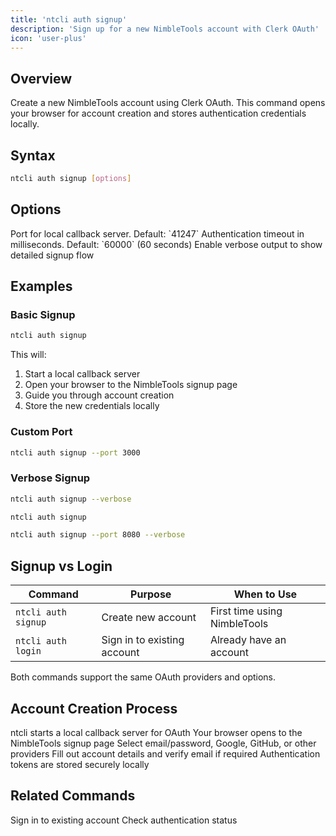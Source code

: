 ```yaml
---
title: 'ntcli auth signup'
description: 'Sign up for a new NimbleTools account with Clerk OAuth'
icon: 'user-plus'
---
```


## Overview

Create a new NimbleTools account using Clerk OAuth. This command opens your browser for account creation and stores authentication credentials locally.

## Syntax

```bash
ntcli auth signup [options]
```

## Options

<ResponseField name="-p, --port" type="number">
  Port for local callback server. Default: `41247`
</ResponseField>

<ResponseField name="-t, --timeout" type="number">
  Authentication timeout in milliseconds. Default: `60000` (60 seconds)
</ResponseField>

<ResponseField name="-v, --verbose" type="boolean">
  Enable verbose output to show detailed signup flow
</ResponseField>

## Examples

### Basic Signup

```bash
ntcli auth signup
```

This will:
1. Start a local callback server
2. Open your browser to the NimbleTools signup page
3. Guide you through account creation
4. Store the new credentials locally

### Custom Port

```bash
ntcli auth signup --port 3000
```

### Verbose Signup

```bash
ntcli auth signup --verbose
```

<CodeGroup>

```bash Basic Signup
ntcli auth signup
```

```bash Custom Port & Verbose
ntcli auth signup --port 8080 --verbose
```

</CodeGroup>

## Signup vs Login

| Command | Purpose | When to Use |
|---------|---------|-------------|
| `ntcli auth signup` | Create new account | First time using NimbleTools |
| `ntcli auth login` | Sign in to existing account | Already have an account |

Both commands support the same OAuth providers and options.

## Account Creation Process

<Steps>
  <Step title="Start Local Server">
    ntcli starts a local callback server for OAuth
  </Step>
  <Step title="Open Browser">
    Your browser opens to the NimbleTools signup page
  </Step>
  <Step title="Choose Auth Method">
    Select email/password, Google, GitHub, or other providers
  </Step>
  <Step title="Complete Registration">
    Fill out account details and verify email if required
  </Step>
  <Step title="Store Credentials">
    Authentication tokens are stored securely locally
  </Step>
</Steps>

## Related Commands

<CardGroup cols={2}>
  <Card
    title="auth login"
    icon="right-to-bracket"
    href="/commands/auth/login"
  >
    Sign in to existing account
  </Card>
  <Card
    title="auth status"
    icon="circle-info"
    href="/commands/auth/status"
  >
    Check authentication status
  </Card>
</CardGroup>